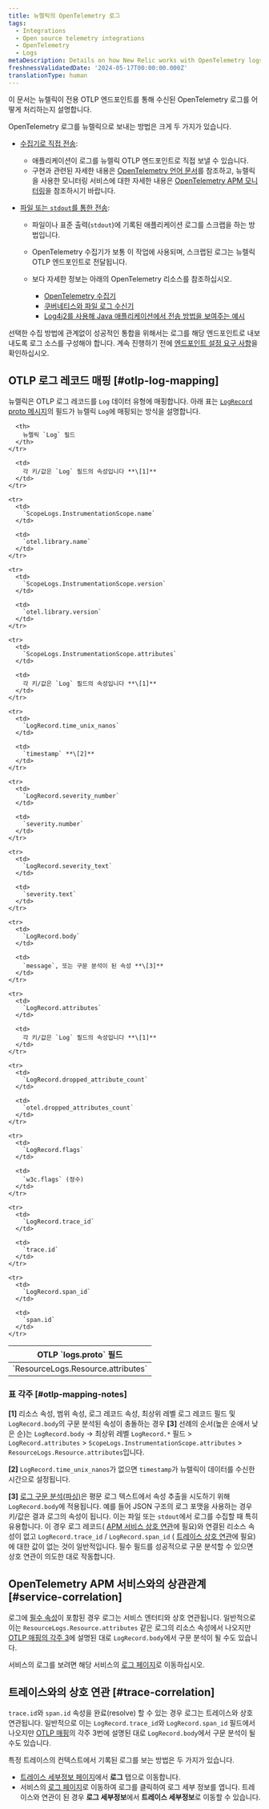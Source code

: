 ```yaml
---
title: 뉴렐릭의 OpenTelemetry 로그
tags:
  - Integrations
  - Open source telemetry integrations
  - OpenTelemetry
  - Logs
metaDescription: Details on how New Relic works with OpenTelemetry logs
freshnessValidatedDate: '2024-05-17T00:00:00.000Z'
translationType: human
---
```


이 문서는 뉴렐릭이 전용 OTLP 엔드포인트를 통해 수신된 OpenTelemetry 로그를 어떻게 처리하는지 설명합니다.

OpenTelemetry 로그를 뉴렐릭으로 보내는 방법은 크게 두 가지가 있습니다.

* [수집기로 직접 전송](https://opentelemetry.io/docs/specs/otel/logs/#direct-to-collector):

  * 애플리케이션이 로그를 뉴렐릭 OTLP 엔드포인트로 직접 보낼 수 있습니다.
  * 구현과 관련된 자세한 내용은 [OpenTelemetry 언어 문서](https://opentelemetry.io/docs/languages/)를 참조하고, 뉴렐릭을 사용한 모니터링 서비스에 대한 자세한 내용은 [OpenTelemetry APM 모니터링](/docs/opentelemetry/get-started/apm-monitoring/opentelemetry-apm-intro/)을 참조하시기 바랍니다.

* [파일 또는 `stdout`를 통한 전송](https://opentelemetry.io/docs/specs/otel/logs/#via-file-or-stdout-logs):

  * 파일이나 표준 출력(`stdout`)에 기록된 애플리케이션 로그를 스크랩을 하는 방법입니다.

  * OpenTelemetry 수집기가 보통 이 작업에 사용되며, 스크랩된 로그는 뉴렐릭 OTLP 엔드포인트로 전달됩니다.

  * 보다 자세한 정보는 아래의 OpenTelemetry 리소스를 참조하십시오.

    * [OpenTelemetry 수집기](https://opentelemetry.io/docs/collector/)
    * [쿠버네티스와 파일 로그 수신기](https://opentelemetry.io/docs/kubernetes/collector/components/#filelog-receiver)
    * [Log4j2를 사용해 Java 애플리케이션에서 전송 방법을 보여주는 예시](https://github.com/newrelic/newrelic-opentelemetry-examples/tree/main/other-examples/java/logs-in-context-log4j2)

선택한 수집 방법에 관계없이 성공적인 통합을 위해서는 로그를 해당 엔드포인트로 내보내도록 로그 소스를 구성해야 합니다. 계속 진행하기 전에 [엔드포인트 설정 요구 사항](/docs/opentelemetry/best-practices/opentelemetry-otlp/#configure-endpoint-port-protocol)을 확인하십시오.

## OTLP 로그 레코드 매핑 [#otlp-log-mapping]

뉴렐릭은 OTLP 로그 레코드를 `Log` 데이터 유형에 매핑합니다. 아래 표는 [`LogRecord` proto 메시지](https://github.com/open-telemetry/opentelemetry-proto/blob/main/opentelemetry/proto/logs/v1/logs.proto)의 필드가 뉴렐릭 `Log`에 매핑되는 방식을 설명합니다.

<table>
  <thead>
    <tr>
      <th>
        OTLP `logs.proto` 필드
      </th>

      <th>
        뉴렐릭 `Log` 필드
      </th>
    </tr>
  </thead>

  <tbody>
    <tr>
      <td>
        `ResourceLogs.Resource.attributes`
      </td>

      <td>
        각 키/값은 `Log` 필드의 속성입니다 **\[1]**
      </td>
    </tr>

    <tr>
      <td>
        `ScopeLogs.InstrumentationScope.name`
      </td>

      <td>
        `otel.library.name`
      </td>
    </tr>

    <tr>
      <td>
        `ScopeLogs.InstrumentationScope.version`
      </td>

      <td>
        `otel.library.version`
      </td>
    </tr>

    <tr>
      <td>
        `ScopeLogs.InstrumentationScope.attributes`
      </td>

      <td>
        각 키/값은 `Log` 필드의 속성입니다 **\[1]**
      </td>
    </tr>

    <tr>
      <td>
        `LogRecord.time_unix_nanos`
      </td>

      <td>
        `timestamp` **\[2]**
      </td>
    </tr>

    <tr>
      <td>
        `LogRecord.severity_number`
      </td>

      <td>
        `severity.number`
      </td>
    </tr>

    <tr>
      <td>
        `LogRecord.severity_text`
      </td>

      <td>
        `severity.text`
      </td>
    </tr>

    <tr>
      <td>
        `LogRecord.body`
      </td>

      <td>
        `message`, 또는 구문 분석이 된 속성 **\[3]**
      </td>
    </tr>

    <tr>
      <td>
        `LogRecord.attributes`
      </td>

      <td>
        각 키/값은 `Log` 필드의 속성입니다 **\[1]**
      </td>
    </tr>

    <tr>
      <td>
        `LogRecord.dropped_attribute_count`
      </td>

      <td>
        `otel.dropped_attributes_count`
      </td>
    </tr>

    <tr>
      <td>
        `LogRecord.flags`
      </td>

      <td>
        `w3c.flags` (정수)
      </td>
    </tr>

    <tr>
      <td>
        `LogRecord.trace_id`
      </td>

      <td>
        `trace.id`
      </td>
    </tr>

    <tr>
      <td>
        `LogRecord.span_id`
      </td>

      <td>
        `span.id`
      </td>
    </tr>
  </tbody>
</table>

### 표 각주 [#otlp-mapping-notes]

**\[1]** 리소스 속성, 범위 속성, 로그 레코드 속성, 최상위 레벨 로그 레코드 필드 및 `LogRecord.body`의 구문 분석된 속성이 충돌하는 경우 **\[3]** 선례의 순서(높은 순에서 낮은 순)는 `LogRecord.body` -> 최상위 레벨 `LogRecord.*` 필드 > `LogRecord.attributes` > `ScopeLogs.InstrumentationScope.attributes` > `ResourceLogs.Resource.attributes`입니다.

**\[2]** `LogRecord.time_unix_nanos`가 없으면 `timestamp`가 뉴렐릭이 데이터를 수신한 시간으로 설정됩니다.

**\[3]** [로그 구문 분석(파싱)](/docs/logs/ui-data/parsing/)은 평문 로그 텍스트에서 속성 추출을 시도하기 위해 `LogRecord.body`에 적용됩니다. 예를 들어 JSON 구조의 로그 포맷을 사용하는 경우 키/값은 결과 로그의 속성이 됩니다. 이는 파일 또는 `stdout`에서 로그를 수집할 때 특히 유용합니다. 이 경우 로그 레코드( [APM 서비스 상호 연관](#service-correlation)에 필요)와 연결된 리소스 속성이 없고 `LogRecord.trace_id` / `LogRecord.span_id` ( [트레이스 상호 연관](#trace-correlation)에 필요)에 대한 값이 없는 것이 일반적입니다. 필수 필드를 성공적으로 구문 분석할 수 있으면 상호 연관이 의도한 대로 작동합니다.

## OpenTelemetry APM 서비스와의 상관관계 [#service-correlation]

로그에 [필수 속성](/docs/opentelemetry/best-practices/opentelemetry-best-practices-resources/#required-attributes)이 포함된 경우 로그는 서비스 엔터티와 상호 연관됩니다. 일반적으로 이는 `ResourceLogs.Resource.attributes` 같은 로그의 리소스 속성에서 나오지만 [OTLP 매핑의 각주 3](#otlp-mapping-notes)에 설명된 대로 `LogRecord.body`에서 구문 분석이 될 수도 있습니다.

서비스의 로그를 보려면 해당 서비스의 [로그 페이지](/docs/logs/ui-data/use-logs-ui/)로 이동하십시오.

## 트레이스와의 상호 연관 [#trace-correlation]

`trace.id`와 `span.id` 속성을 완료(resolve) 할 수 있는 경우 로그는 트레이스와 상호 연관됩니다. 일반적으로 이는 `LogRecord.trace_id`와 `LogRecord.span_id` 필드에서 나오지만 [OTLP 매핑](#otlp-mapping-notes)의 각주 3번에 설명된 대로 `LogRecord.body`에서 구문 분석이 될 수도 있습니다.

특정 트레이스의 컨텍스트에서 기록된 로그를 보는 방법은 두 가지가 있습니다.

* [트레이스 세부정보 페이지](/docs/distributed-tracing/ui-data/trace-details/#view-your-logs)에서 **로그** 탭으로 이동합니다.
* 서비스의 [로그 페이지](/docs/logs/ui-data/use-logs-ui/)로 이동하여 로그를 클릭하여 로그 세부 정보를 엽니다. 트레이스와 연관이 된 경우 **로그 세부정보**에서 **트레이스 세부정보**로 이동할 수 있습니다.